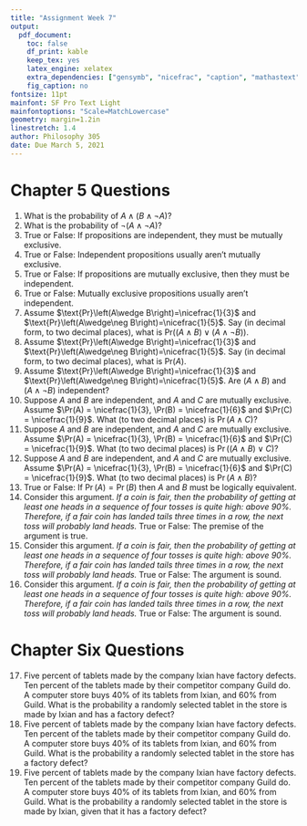 ```yaml
---
title: "Assignment Week 7"
output:
  pdf_document:
    toc: false
    df_print: kable
    keep_tex: yes
    latex_engine: xelatex
    extra_dependencies: ["gensymb", "nicefrac", "caption", "mathastext"]
    fig_caption: no
fontsize: 11pt
mainfont: SF Pro Text Light
mainfontoptions: "Scale=MatchLowercase"
geometry: margin=1.2in
linestretch: 1.4
author: Philosophy 305
date: Due March 5, 2021
---
```


# Chapter 5 Questions

1. What is the probability of $A\wedge\left(B\wedge\neg A\right)$?
2. What is the probability of $\neg\left(A\wedge\neg A\right)$?
3. True or False: If propositions are independent, they must be mutually exclusive.
4. True or False: Independent propositions usually aren’t mutually exclusive.
5. True or False: If propositions are mutually exclusive, then they must be independent.
6. True or False: Mutually exclusive propositions usually aren’t independent.
7. Assume $\text{Pr}\left(A\wedge B\right)=\nicefrac{1}{3}$ and $\text{Pr}\left(A\wedge\neg B\right)=\nicefrac{1}{5}$. Say (in decimal form, to two decimal places), what is $\text{Pr}\left(\left(A\wedge B\right)\vee\left(A\wedge\neg B\right)\right)$.
8. Assume $\text{Pr}\left(A\wedge B\right)=\nicefrac{1}{3}$ and $\text{Pr}\left(A\wedge\neg B\right)=\nicefrac{1}{5}$. Say (in decimal form, to two decimal places), what is $\text{Pr}\left(A\right)$.
9. Assume $\text{Pr}\left(A\wedge B\right)=\nicefrac{1}{3}$ and $\text{Pr}\left(A\wedge\neg B\right)=\nicefrac{1}{5}$. Are $\left(A\wedge B\right)$ and $\left(A\wedge\neg B\right)$ independent?
10. Suppose $A$ and $B$ are independent, and $A$ and $C$ are mutually exclusive. Assume $\Pr(A) = \nicefrac{1}{3}, \Pr(B) = \nicefrac{1}{6}$ and $\Pr(C) = \nicefrac{1}{9}$. What (to two decimal places) is $\Pr(A \wedge C)$?
11. Suppose $A$ and $B$ are independent, and $A$ and $C$ are mutually exclusive. Assume $\Pr(A) = \nicefrac{1}{3}, \Pr(B) = \nicefrac{1}{6}$ and $\Pr(C) = \nicefrac{1}{9}$. What (to two decimal places) is $\Pr((A \wedge B) \vee C)$?
12. Suppose $A$ and $B$ are independent, and $A$ and $C$ are mutually exclusive. Assume $\Pr(A) = \nicefrac{1}{3}, \Pr(B) = \nicefrac{1}{6}$ and $\Pr(C) = \nicefrac{1}{9}$. What (to two decimal places) is $\Pr(A \wedge B)$?
13. True or False: If $\Pr(A) = \Pr(B)$ then $A$ and $B$ must be logically equivalent.
14. Consider this argument. _If a coin is fair, then the probability of getting at least one heads in a sequence of four tosses is quite high: above 90%. Therefore, if a fair coin has landed tails three times in a row, the next toss will probably land heads._ True or False: The premise of the argument is true.
15. Consider this argument. _If a coin is fair, then the probability of getting at least one heads in a sequence of four tosses is quite high: above 90%. Therefore, if a fair coin has landed tails three times in a row, the next toss will probably land heads._ True or False: The argument is sound.
16. Consider this argument. _If a coin is fair, then the probability of getting at least one heads in a sequence of four tosses is quite high: above 90%. Therefore, if a fair coin has landed tails three times in a row, the next toss will probably land heads._  True or False: The argument is sound.

# Chapter Six Questions

17. Five percent of tablets made by the company Ixian have factory defects. Ten percent of the tablets made by their competitor company Guild do. A computer store buys 40% of its tablets from Ixian, and 60% from Guild. What is the probability a randomly selected tablet in the store is made by Ixian and has a factory defect?
18. Five percent of tablets made by the company Ixian have factory defects. Ten percent of the tablets made by their competitor company Guild do. A computer store buys 40% of its tablets from Ixian, and 60% from Guild. What is the probability a randomly selected tablet in the store has a factory defect?
19. Five percent of tablets made by the company Ixian have factory defects. Ten percent of the tablets made by their competitor company Guild do. A computer store buys 40% of its tablets from Ixian, and 60% from Guild. What is the probability a randomly selected tablet in the store is made by Ixian, given that it has a factory defect?